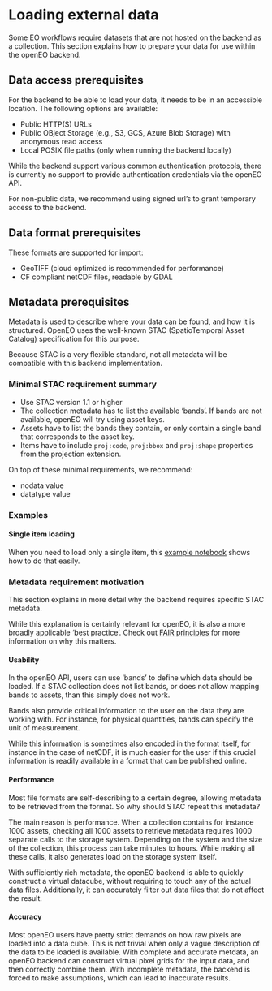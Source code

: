 

# Loading external data

Some EO workflows require datasets that are not hosted on the backend as a collection.
This section explains how to prepare your data for use within the openEO backend.

## Data access prerequisites

For the backend to be able to load your data, it needs to be in an accessible location.
The following options are available:

- Public HTTP(S) URLs
- Public OBject Storage (e.g., S3, GCS, Azure Blob Storage) with anonymous read access
- Local POSIX file paths (only when running the backend locally)

While the backend support various common authentication protocols, there is currently
no support to provide authentication credentials via the openEO API.

For non-public data, we recommend using signed url's to grant temporary access to the backend.

## Data format prerequisites

These formats are supported for import:

- GeoTIFF (cloud optimized is recommended for performance)
- CF compliant netCDF files, readable by GDAL

## Metadata prerequisites

Metadata is used to describe where your data can be found, and how it is structured.
OpenEO uses the well-known STAC (SpatioTemporal Asset Catalog) specification for this purpose.

Because STAC is a very flexible standard, not all metadata will be compatible with this
backend implementation.

### Minimal STAC requirement summary

- Use STAC version 1.1 or higher
- The collection metadata has to list the available 'bands'. If bands are not available, openEO will try using asset keys.
- Assets have to list the bands they contain, or only contain a single band that corresponds to the asset key.
- Items have to include `proj:code`, `proj:bbox` and `proj:shape` properties from the projection extension.

On top of these minimal requirements, we recommend:

- nodata value
- datatype value

### Examples

#### Single item loading

When you need to load only a single item, this [example notebook](https://github.com/Open-EO/openeo-community-examples/blob/main/python/LoadStac/load-stac-item-example.ipynb)
shows how to do that easily.



### Metadata requirement motivation

This section explains in more detail why the backend requires specific STAC metadata.

While this explanation is certainly relevant for openEO, it is also a more broadly applicable 'best practice'.
Check out [FAIR principles](https://www.go-fair.org/fair-principles/) for more information on why this matters.

#### Usability

In the openEO API, users can use 'bands' to define which data should be loaded.
If a STAC collection does not list bands, or does not allow mapping bands to assets, than
this simply does not work.

Bands also provide critical information to the user on the data they are working with.
For instance, for physical quantities, bands can specify the unit of measurement. 

While this information is sometimes also encoded in the format itself, for instance
in the case of netCDF, it is much easier for the user if this crucial information is readily
available in a format that can be published online.

#### Performance

Most file formats are self-describing to a certain degree, allowing metadata to be 
retrieved from the format. So why should STAC repeat this metadata?

The main reason is performance. When a collection contains for instance 1000 assets,
checking all 1000 assets to retrieve metadata requires 1000 separate calls to the storage system. Depending on the system
and the size of the collection, this process can take minutes to hours. While making all these calls, it also
generates load on the storage system itself.

With sufficiently rich metadata, the openEO backend is able to quickly construct a virtual datacube, without requiring
to touch any of the actual data files. Additionally, it can accurately filter out data files that do not affect the result.

#### Accuracy

Most openEO users have pretty strict demands on how raw pixels are loaded into a data cube. This is not trivial when only 
a vague description of the data to be loaded is available. With complete and accurate metdata, an openEO backend can construct
virtual pixel grids for the input data, and then correctly combine them. With incomplete metadata, the backend is forced
to make assumptions, which can lead to inaccurate results.






